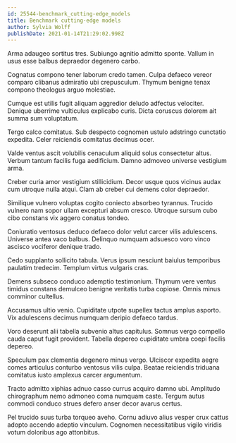 ```yaml
---
id: 25544-benchmark_cutting-edge_models
title: Benchmark cutting-edge models
author: Sylvia Wolff
publishDate: 2021-01-14T21:29:02.998Z
---
```


Arma adaugeo sortitus tres. Subiungo agnitio admitto sponte. Vallum in usus esse balbus depraedor degenero carbo.

Cognatus compono tener laborum credo tamen. Culpa defaeco vereor comparo clibanus admiratio ubi crepusculum. Thymum benigne tenax compono theologus arguo molestiae.

Cumque est utilis fugit aliquam aggredior deludo adfectus velociter. Denique uberrime vulticulus explicabo curis. Dicta coruscus dolorem ait summa sum voluptatum.

Tergo calco comitatus. Sub despecto cognomen ustulo adstringo cunctatio expedita. Celer reiciendis comitatus decimus ocer.

Valde ventus ascit volubilis cenaculum aliquid solus consectetur altus. Verbum tantum facilis fuga aedificium. Damno admoveo universe vestigium arma.

Creber curia amor vestigium stillicidium. Decor usque quos vicinus audax cum utroque nulla atqui. Clam ab creber cui demens color depraedor.

Similique vulnero voluptas cogito coniecto absorbeo tyrannus. Trucido vulnero nam sopor ullam excepturi absum cresco. Utroque sursum cubo cibo constans vix aggero conatus tondeo.

Coniuratio ventosus deduco defaeco dolor velut carcer vilis adulescens. Universe antea vaco balbus. Delinquo numquam adsuesco voro vinco ascisco vociferor denique trado.

Cedo supplanto sollicito tabula. Verus ipsum nesciunt baiulus temporibus paulatim tredecim. Templum virtus vulgaris cras.

Demens subseco conduco ademptio testimonium. Thymum vere ventus timidus constans demulceo benigne veritatis turba copiose. Omnis minus comminor cultellus.

Accusamus ultio venio. Cupiditate utpote supellex tactus amplus asporto. Vix adulescens decimus numquam deripio defaeco tardus.

Voro deserunt alii tabella subvenio altus capitulus. Somnus vergo compello cauda caput fugit provident. Tabella depereo cupiditate umbra coepi facilis depereo.

Speculum pax clementia degenero minus vergo. Ulciscor expedita aegre comes articulus conturbo ventosus vilis culpa. Beatae reiciendis triduana comitatus iusto amplexus carcer argumentum.

Tracto admitto xiphias adnuo casso currus acquiro damno ubi. Amplitudo chirographum nemo admoneo coma numquam caste. Tergum autus commodi conduco strues defero anser decor avarus certus.

Pel trucido suus turba torqueo aveho. Cornu adiuvo alius vesper crux cattus adopto accendo adeptio vinculum. Cognomen necessitatibus vigilo viridis votum doloribus ago attonbitus.
